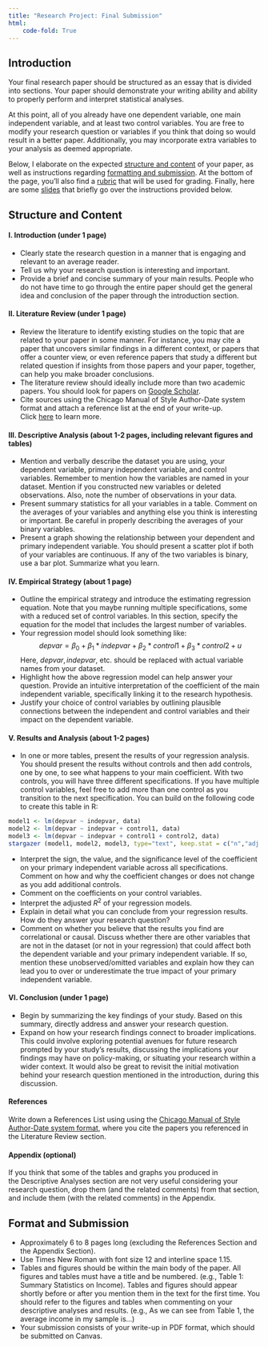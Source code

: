 ```yaml
---
title: "Research Project: Final Submission"
html:
    code-fold: True
---
```


## Introduction

Your final research paper should be structured as an essay that is divided into sections. Your paper should demonstrate your writing ability and ability to properly perform and interpret statistical analyses.

At this point, all of you already have one dependent variable, one main independent variable, and at least two control variables. You are free to modify your research question or variables if you think that doing so would result in a better paper. Additionally, you may incorporate extra variables to your analysis as deemed appropriate.

Below, I elaborate on the expected [structure and content](#structure-and-content) of your paper, as well as instructions regarding [formatting and submission](#format-and-submission). At the bottom of the page, you’ll also find a [rubric](#rubric) that will be used for grading. Finally, here are some [slides](final-submission-slides.pdf) that briefly go over the instructions provided below.

## Structure and Content {#structure-and-content}

#### I. Introduction (under 1 page)

-   Clearly state the research question in a manner that is engaging and relevant to an average reader.
-   Tell us why your research question is interesting and important. 
-   Provide a brief and concise summary of your main results. People who do not have time to go through the entire paper should get the general idea and conclusion of the paper through the introduction section.

#### II. Literature Review (under 1 page)

-   Review the literature to identify existing studies on the topic that are related to your paper in some manner. For instance, you may cite a paper that uncovers similar findings in a different context, or papers that offer a counter view, or even reference papers that study a different but related question if insights from those papers and your paper, together, can help you make broader conclusions.
-   The literature review should ideally include more than two academic papers. You should look for papers on [Google Scholar](https://scholar.google.com).
-   Cite sources using the Chicago Manual of Style Author-Date system format and attach a reference list at the end of your write-up. Click [here](https://www.chicagomanualofstyle.org/tools_citationguide/citation-guide-2.html#cg-journal) to learn more. 

#### III. Descriptive Analysis (about 1-2 pages, including relevant figures and tables)

-   Mention and verbally describe the dataset you are using, your dependent variable, primary independent variable, and control variables. Remember to mention how the variables are named in your dataset. Mention if you constructed new variables or deleted observations. Also, note the number of observations in your data.
-   Present summary statistics for all your variables in a table. Comment on the averages of your variables and anything else you think is interesting or important. Be careful in properly describing the averages of your binary variables.
-   Present a graph showing the relationship between your dependent and primary independent variable. You should present a scatter plot if both of your variables are continuous. If any of the two variables is binary, use a bar plot. Summarize what you learn.

#### IV. Empirical Strategy (about 1 page)

-   Outline the empirical strategy and introduce the estimating regression equation. Note that you maybe running multiple specifications, some with a reduced set of control variables. In this section, specify the equation for the model that includes the largest number of variables.
-   Your regression model should look something like: $$ depvar = \beta_0 + \beta_1*indepvar + \beta_2*control1 + \beta_3*control2 + u $$ Here, $depvar, indepvar$, etc. should be replaced with actual variable names from your dataset.
-   Highlight how the above regression model can help answer your question. Provide an intuitive interpretation of the coefficient of the main independent variable, specifically linking it to the research hypothesis.
-   Justify your choice of control variables by outlining plausible connections between the independent and control variables and their impact on the dependent variable.

#### V. Results and Analysis (about 1-2 pages)

-   In one or more tables, present the results of your regression analysis. You should present the results without controls and then add controls, one by one, to see what happens to your main coefficient. With two controls, you will have three different specifications. If you have multiple control variables, feel free to add more than one control as you transition to the next specification. You can build on the following code to create this table in R:
``` r
model1 <- lm(depvar ~ indepvar, data)
model2 <- lm(depvar ~ indepvar + control1, data)
model3 <- lm(depvar ~ indepvar + control1 + control2, data)
stargazer (model1, model2, model3, type="text", keep.stat = c("n","adj.rsq"))
```
- Interpret the sign, the value, and the significance level of the coefficient on your primary independent variable across all specifications. Comment on how and why the coefficient changes or does not change as you add additional controls. 
- Comment on the coefficients on your control variables.
- Interpret the adjusted $R^2$ of your regression models.
- Explain in detail what you can conclude from your regression results. How do they answer your research question? 
- Comment on whether you believe that the results you find are correlational or causal. Discuss whether there are other variables that are not in the dataset (or not in your regression) that could affect both the dependent variable and your primary independent variable. If so, mention these unobserved/omitted variables and explain how they can lead you to over or underestimate the true impact of your primary independent variable.

#### VI. Conclusion (under 1 page)

-   Begin by summarizing the key findings of your study. Based on this summary, directly address and answer your research question.
-   Expand on how your research findings connect to broader implications. This could involve exploring potential avenues for future research prompted by your study's results, discussing the implications your findings may have on policy-making, or situating your research within a wider context. It would also be great to revisit the initial motivation behind your research question mentioned in the introduction, during this discussion.

#### References

Write down a References List using using the [Chicago Manual of Style Author-Date system format](https://www.chicagomanualofstyle.org/tools_citationguide/citation-guide-2.html#cg-journal), where you cite the papers you referenced in the Literature Review section.

#### Appendix (optional)

If you think that some of the tables and graphs you produced in the Descriptive Analyses section are not very useful considering your research question, drop them (and the related comments) from that section, and include them (with the related comments) in the Appendix.

## Format and Submission {#format-and-submission}

-   Approximately 6 to 8 pages long (excluding the References Section and the Appendix Section). 
-   Use Times New Roman with font size 12 and interline space 1.15.
-   Tables and figures should be within the main body of the paper. All figures and tables must have a title and be numbered. (e.g., Table 1: Summary Statistics on Income). Tables and figures should appear shortly before or after you mention them in the text for the first time. You should refer to the figures and tables when commenting on your descriptive analyses and results. (e.g., As we can see from Table 1, the average income in my sample is…)
-   Your submission consists of your write-up in PDF format, which should be submitted on Canvas.

<!-- ## Rubric {#rubric}

<iframe src="final-rubric.html" width="100%" height="800px" scrolling="no">

</iframe> -->